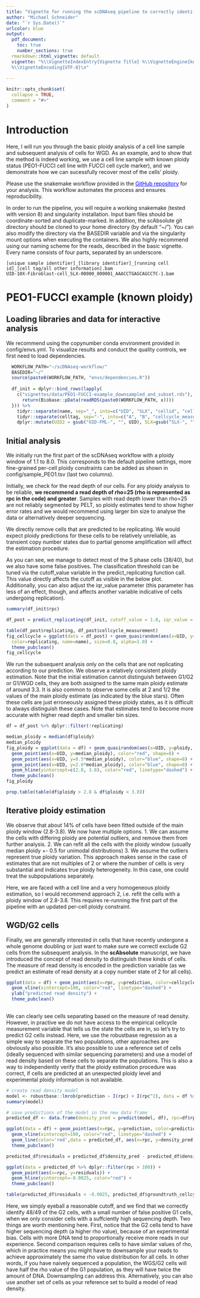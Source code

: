 ```yaml
---
title: "Vignette for running the scDNAseq pipeline to correctly identify single cell ploidy and cases of potential WGD"
author: "Michael Schneider"
date: "`r Sys.Date()`"
urlcolor: blue
output:
  pdf_document: 
    toc: true
    number_sections: true
  rmarkdown::html_vignette: default
  vignette: "%\\VignetteIndexEntry{Vignette Title} %\\VignetteEngine{knitr::rmarkdown}
  %\\VignetteEncoding{UTF-8}\n"
  
---
```


```r
knitr::opts_chunk$set(
  collapse = TRUE,
  comment = "#>"
)
```

# Introduction
Here, I will run you through the basic ploidy analysis of a cell line sample and subsequent analysis of cells for WGD. As an example, and to show that the method is indeed working, we use a cell line sample with known ploidy status (PEO1-FUCCI cell line with FUCCI cell cycle marker), and we demonstrate how we can sucessfully recover most of the cells' ploidy.

Please use the snakemake workflow provided in the [GitHub repository](https://github.com/markowetzlab/scDNAseq-workflow){style="color: blue"} for your analysis. This workflow automates the process and ensures reproducibility.

In order to run the pipeline, you will require a working snakemake (tested with version 8) and singularity installation. Input bam files should be coordinate-sorted and duplicate-marked. In addition, the scAbsolute git directory should be cloned to your home directory (by default "~/"). 
You can also modify the directory via the BASEDIR variable and via the singularity mount options when executing the containers. 
We also highly recommend using our naming scheme for the reads, described in the  basic vignette. Every name consists of four parts, separated by an underscore.
```
[unique sample identifier]_[library identifier]_[running cell id]_[cell tag/all other information].bam
UID-10X-Fibroblast-cell_SLX-00000_000001_AAACCTGAGCAGCCTC-1.bam
```


# PEO1-FUCCI example (known ploidy)

## Loading libraries and data for interactive analysis
We recommend using the copynumber conda environment provided in config/envs.yml.
To visualize results and conduct the quality controls, we first need to load dependencies.
```r
  WORKFLOW_PATH="~/scDNAseq-workflow/"
  BASEDIR="~/"
  source(paste0(WORKFLOW_PATH, "envs/dependencies.R"))
  
  df_init = dplyr::bind_rows(lapply(
    c("vignettes/data/PEO1-FUCCI-example_downsampled_and_subset.rds"), function(x){
      return(Biobase::pData(readRDS(paste0(WORKFLOW_PATH, x))))
  })) %>%
    tidyr::separate(name, sep="_", into=c("UID", "SLX", "cellid", "celltag"), remove=FALSE) %>%
    tidyr::separate(celltag, sep="-", into=c("A", "B", "cellcycle_measurement"), extra="drop", remove=FALSE) %>%
    dplyr::mutate(UID2 = gsub("UID-FML-", "", UID), SLX=gsub("SLX-", "", SLX), UID="PEO1-FUCCI") 
```

## Initial analysis

We initially run the first part of the scDNAseq workflow with a ploidy window of 1.1 to 8.0. This corresponds to the default pipeline settings, more fine-grained per-cell ploidy constraints can be added as shown in config/sample_PEO1.tsv (last two columns).

Initially, we check for the read depth of our cells. For any ploidy analysis to be reliable, **we recommend a read depth of rho=25 (rho is represented as rpc in the code) and greater**. Samples with read depth lower than rho=25 are not reliably segmented by PELT, so ploidy estimates tend to show higher error rates and we would recommend using larger bin size to analyse the data or alternatively deeper sequencing.

We directly remove cells that are predicted to be replicating. We would expect ploidy predictions for these cells to be relatively unreliable, as transient copy number states due to partial genome amplification will affect the estimation procedure.

As you can see, we manage to detect most of the S phase cells (38/40), but we also have some false positives. The classification threshold can be tuned via the cutoff_value variable in the predict_replicating function call. This value directly affects the cutoff as visible in the below plot. Additionally, you can also adjust the iqr_value parameter (this parameter has less of an effect, though, and affects another variable indicative of cells undergoing replication).

```r

summary(df_init$rpc)

df_post = predict_replicating(df_init, cutoff_value = 1.0, iqr_value = 1.5)

table(df_post$replicating, df_post$cellcycle_measurement)
fig_cellcycle = ggplot(data = df_post) + geom_quasirandom(aes(x=UID, y=cycling_activity,
  color=replicating, name=name), size=0.8, alpha=1.0) + 
  theme_pubclean()
fig_cellcycle

```

We run the subsequent analysis only on the cells that are not replicating according to our prediction. We observe a relatively consistent ploidy estimation.
Note that the initial estimation cannot distinguish between G1/G2 or G1/WGD cells, they are both assigned to the same main ploidy estimate of around 3.3.
It is also common to observe some cells at 2 and 1/2 the values of the main ploidy estimate (as indicated by the blue stars). Often these cells are just erroneously assigned these ploidy states, as it is difficult to always distinguish these cases. Note that estimates tend to become more accurate with higher read depth and smaller bin sizes.

```r
df = df_post %>% dplyr::filter(!replicating)

median_ploidy = median(df$ploidy)
median_ploidy
fig_ploidy = ggplot(data = df) + geom_quasirandom(aes(x=UID, y=ploidy, color=cellcycle_measurement)) + 
  geom_point(aes(x=UID, y=median_ploidy), color="red", shape=8) +
  geom_point(aes(x=UID, y=0.5*median_ploidy), color="blue", shape=8) +
  geom_point(aes(x=UID, y=2.0*median_ploidy), color="blue", shape=8) +
  geom_hline(yintercept=c(2.8, 3.8), color="red", linetype="dashed") +
  theme_pubclean()
fig_ploidy

prop.table(table(df$ploidy > 2.8 & df$ploidy < 3.8))
```

## Iterative ploidy estimation

We observe that about 14% of cells have been fitted outside of the main ploidy window (2.8-3.8). 
We now have multiple options.
1. We can assume the cells with differing ploidy are potential outliers, and remove them from further analysis.
2. We can refit all the cells with the ploidy window (usually median ploidy +- 0.5 for unimodal distributions)
3. We assume the outliers represent true ploidy variation. This approach makes sense in the case of estimates that are not multiples of 2 or where the number of cells is very substantial and indicates true ploidy heterogeneity. In this case, one could treat the subpopulations separately.

Here, we are faced with a cell line and a very homogeneous ploidy estimation, so I would recommend approach 2, i.e. refit the cells with a ploidy window of 2.8-3.8.
This requires re-running the first part of the pipeline with an updated per-cell ploidy constraint.

## WGD/G2 cells

Finally, we are generally interested in cells that have recently undergone a whole genome doubling or just want to make sure we correctl exclude G2 cells from the subsequent analysis.
In the **scAbsolute** manuscript, we have introduced the concept of read density to distinguish these kinds of cells. The measure of read density is encoded in the prediction variable (as we predict an estimate of read density at a copy number state of 2 for all cells).

```r
ggplot(data = df) + geom_point(aes(x=rpc, y=prediction, color=cellcycle_measurement)) + 
  geom_vline(xintercept=100, color="red", linetype="dashed") + 
  ylab("predicted read density") +
  theme_pubclean()
  
```
We can clearly see cells separating based on the measure of read density.
However, in practive we do not have access to the empirical cellcycle measurement variable that tells us the state the cells are in, so let's try to predict G2 cells instead. 
Here, we use the robustbase regression as a simple way to separate the two populations, other approaches are obviously also possible.
It's also possible to use a reference set of cells (ideally sequenced with similar sequencing parameters) and use a model of read density based on these cells to separate the populations.
This is also a way to independently verify that the ploidy estimation procedure was correct, if cells are predicted at an unexpected ploidy level and experimental ploidy information is not available.

```r
# create read density model
model <- robustbase::lmrob(prediction ~ I(rpc) + I(rpc^2), data = df %>% dplyr::filter(rpc > 100))
summary(model)

# save predictions of the model in the new data frame 
predicted_df <- data.frame(density_pred = predict(model, df), rpc=df$rpc, density_measured=df$prediction, groundtruth_cellcycle=df$cellcycle_measurement)

ggplot(data = df) + geom_point(aes(x=rpc, y=prediction, color=prediction.quality)) + 
  geom_vline(xintercept=100, color="red", linetype="dashed") + 
  geom_line(color='red',data = predicted_df, aes(x=rpc, y=density_pred))
  theme_pubclean()

predicted_df$residuals = predicted_df$density_pred - predicted_df$density_measured

ggplot(data = predicted_df %>% dplyr::filter(rpc > 100)) +
  geom_point(aes(x=rpc, y=residuals)) +
  geom_hline(yintercept=-0.0025, color="red") +
  theme_pubclean()

table(predicted_df$residuals < -0.0025, predicted_df$groundtruth_cellcycle, predicted_df$rpc > 100)

```

Here, we simply eyeball a reasonable cutoff, and we find that we correctly identify 48/49 of the G2 cells, with a small number of false positive G1 cells, when we only consider cells with a suffciently high sequencing depth. 
Two things are worth mentioning here. 
First, notice that the G2 cells tend to have higher sequencing depth (a higher rho value), because of an experimental bias. Cells with more DNA tend to proportionally receive more reads in our experience. 
Second comparison requires cells to have similar values of rho, which in practice means you might have to downsample your reads to achieve approximately the same rho value distribution for all cells.
In other words, if you have naively sequenced a population, the WGS/G2 cells will have half the rho value of the G1 population, as they will have twice the amount of DNA. Downsampling can address this. Alternatively, you can also use another set of cells as your reference set to build a model of read density.